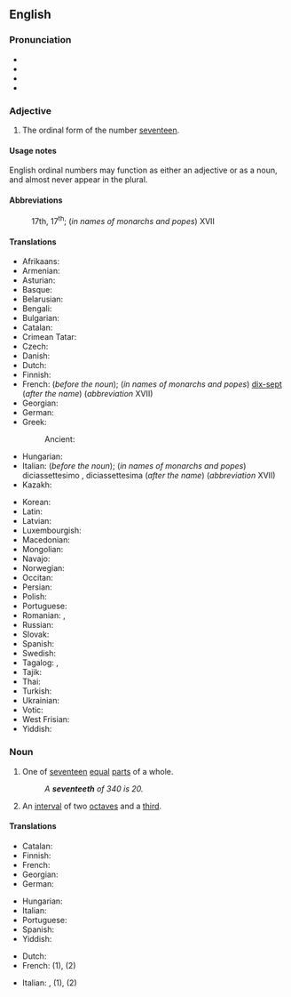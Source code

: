 ==English==
{{number box|en|17}}

===Pronunciation===
* {{IPA|en|/ˌsɛvənˈtiːnθ/}}
* {{audio|en|en-us-seventeenth.ogg|Audio (US)}}
* {{rhymes|en|iːnθ|s=3}}
* {{hyphenation|en|sev|en|teenth}}

===Adjective===
{{head|en|adjective}}

# {{cln|en|ordinal numbers}} The ordinal form of the number [[seventeen]].

====Usage notes====
English ordinal numbers may function as either an adjective or as a noun, and almost never appear in the plural.

====Abbreviations====
: 17th, 17<sup>th</sup>; (''in names of monarchs and popes'') XVII

====Translations====
{{trans-top-also|ordinal number|17th}}
* Afrikaans: {{t+|af|sewentiende}}
* Armenian: {{t+|hy|տասնյոթերորդ}}
* Asturian: {{t+|ast|decimoséptimu}}
* Basque: {{t|eu|hamazazpigarren}}
* Belarusian: {{t|be|сямна́ццаты}}
* Bengali: {{t|bn|সপ্তদশ}}
* Bulgarian: {{t|bg|седемнадесети}}
* Catalan: {{t+|ca|dissetè}}
* Crimean Tatar: {{t|crh|on yedinci}}
* Czech: {{t+|cs|sedmnáctý}}
* Danish: {{t+|da|syttende}}
* Dutch: {{t+|nl|zeventiende}}
* Finnish: {{t|fi|seitsemästoista}} {{q|abbreviation XVII in names of monarchs and popes}}
* French: {{t+|fr|dix-septième}} (''before the noun''); (''in names of monarchs and popes'') [[dix-sept]] (''after the name'') (''abbreviation'' XVII)
* Georgian: {{t|ka|მეჩვიდმეტე}}
* German: {{t+|de|siebzehnter}}
* Greek:
*: Ancient: {{t|grc|ἑπτακαιδέκατος}}
* Hungarian: {{t+|hu|tizenhetedik}}
* Italian: {{t+|it|diciassettesimo}} (''before the noun''); (''in names of monarchs and popes'') diciassettesimo {{g|m}}, diciassettesima {{g|f}} (''after the name'') (''abbreviation'' XVII)
* Kazakh: {{t|kk|он жетінші|sc=Cyrl}}
{{trans-mid}}
* Korean: {{t+|ko|열일곱째}}
* Latin: {{t|la|[[septimus]] [[decimus]]}}
* Latvian: {{t|lv|septiņpadsmitais}}
* Luxembourgish: {{t|lb|siwwenzéngt}}
* Macedonian: {{t|mk|седумнаесетти}}
* Mongolian: {{t|mn|арван долдугаар|sc=Cyrl}}
* Navajo: {{t|nv|tsostsʼidtsʼáadah góneʼ}}
* Norwegian: {{t|no|syttende}}
* Occitan: {{t|oc|dètz-e-seten}}
* Persian: {{t|fa|هفدهم|tr=hefdahom}}
* Polish: {{t+|pl|siedemnasty}}
* Portuguese: {{t|pt|décimo sétimo}}
* Romanian: {{t+|ro|șaptesprezecelea}}, {{t+|ro|șapteșpelea}} {{qualifier|informal}}
* Russian: {{t+|ru|семна́дцатый}}
* Slovak: {{t+|sk|sedemnásty}}
* Spanish: {{t+|es|decimoséptimo}}
* Swedish: {{t+|sv|sjuttonde}}
* Tagalog: {{t|tl|panlabimpito}}, {{t|tl|ikalabimpito}}
* Tajik: {{t|tg|ҳабдаҳум|sc=Cyrl}}
* Thai: {{t|th|ที่สิบเจ็ด}}
* Turkish: {{t+|tr|on yedinci}}
* Ukrainian: {{t+|uk|сімна́дцятий}}
* Votic: {{t|vot|seitseetõššõmõz}}
* West Frisian: {{t|fy|santjinde}}
* Yiddish: {{t|yi|זיבעצנט}}
{{trans-bottom}}

===Noun===
{{en-noun}}

# {{cln|en|fractional numbers}} One of [[seventeen]] [[equal]] [[part]]s of a whole.
#: ''A '''seventeeth''' of 340 is 20.''
# {{lb|en|music}} An [[interval]] of two [[octave]]s and a [[third]].

====Translations====
{{trans-top|one of seventeen equal parts of a whole}}
* Catalan: {{t+|ca|dissetè|m}}
* Finnish: {{t|fi|seitsemästoistaosa}}
* French: {{t+|fr|dix-septième|m}}
* Georgian: {{t|ka|მეჩვიდმეტედი}}
* German: {{t+|de|siebzehnte|m}}
{{trans-mid}}
* Hungarian: {{t|hu|tizenheted}}
* Italian: {{t+|it|diciassettesimo|m}}
* Portuguese: {{t|pt|dezessete avos|m}}
* Spanish: {{t+|es|diecisieteavo|m}}
* Yiddish: {{t|yi|זיבעצנטל|n}}
{{trans-bottom}}

{{checktrans-top}}
* Dutch: {{t+check|nl|zeventiende}}
* French: {{t+check|fr|dix-septième|m|f}} (1), {{t+check|fr|dix-septième|m}} (2)
{{trans-mid}}
* Italian: {{t+check|it|diciassettesimo|m}}, {{t+check|it|diciassettesima|f}} (1), {{t+check|it|diciassettesimo|m}} (2)
{{trans-bottom}}